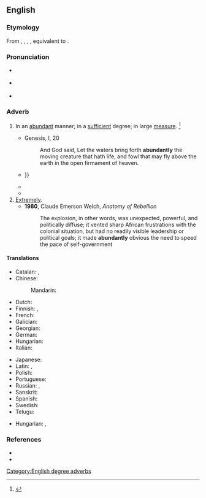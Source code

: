 ==English==

===Etymology===
From {{inh|en|enm|abundantly}}, {{m|enm|abundauntli}}, {{m|enm|habundantly}}, {{m|enm|habundauntliche}}, equivalent to {{af|en|abundant|-ly|id2=adverbial}}.

===Pronunciation===
* {{a|RP}} {{IPA|en|/əˈbʌn.dn̩t.li/}}
* {{a|US}} {{IPA|en|/əˈbʌn.dn̩t.li/|/əˈbn̩.dn̩t.li/}}
* {{audio|en|en-us-abundantly.ogg|Audio (US)}}

===Adverb===
{{en-adv}}

# In an [[abundant]] manner; in a [[sufficient]] degree; in large [[measure]]. {{defdate|First attested around 1350 to 1470.}}<ref name=SOED>{{R:SOED5|page=10}}</ref>
#: {{syn|en|fully|amply|plentifully}}
#* {{RQ:AV}} Genesis, I, 20
#*: And God said, Let the waters bring forth '''abundantly''' the moving creature that hath life, and fowl that may fly above the earth in the open firmament of heaven.
#* {{quote-book|en|year=1905|author=James Geikie|title=Structural and Field Geology: For Students of Pure and Applied Science|passage=When strata are so unsymmetrically and '''abundantly''' folded that it becomes difficult or impossible to trace out the individual flexures and crumplings — the whole forming an irregular complex of folds — they are said to be contorted {{...}}}}
#* {{quote-journal|en|date=May 26, 2012|author=Phil McNulty|title=Norway 0-1 England|work=BBC Sport|url=http://www.bbc.co.uk/sport/0/football/18184726|page=|passage=Hodgson also has Wayne Rooney to call on once he has served a two-match suspension at the start of the tournament - and it is '''abundantly''' clear England will rely as heavily as ever on his ability to shape the outcome of important games.}}
#* {{quote-journal|1=en|year=2018|author=James Lambert|title=Anglo-Indian slang in dictionaries on historical principles|journal=World Englishes|volume=37|page=248|text=Indian English is today one of the most widespread and '''abundantly''' used varieties of English, in extensive use not only throughout South Asia but in virtually every corner of the globe.}}
# [[extremely|Extremely]].
#* '''1980''', Claude Emerson Welch, ''Anatomy of Rebellion''
#*:The explosion, in other words, was unexpected, powerful, and politically diffuse; it vented sharp African frustrations with the colonial situation, but had no readily visible leadership or political goals; it made '''abundantly''' obvious the need to speed the pace of self-government

====Translations====
{{trans-top|in an abundant manner}}
* Catalan: {{t+|ca|abundantment}}, {{t+|ca|abundosament}}
* Chinese:
*: Mandarin: {{t|cmn|丰富地}}
* Dutch: {{t+|nl|overvloedig}}
* Finnish: {{t+|fi|runsaasti}}, {{t+|fi|yllin kyllin}}
* French: {{t+|fr|abondamment}}
* Galician: {{t|gl|abundantemente}}
* Georgian: {{t|ka|უხვად}}
* German: {{t+|de|reichlich}}
* Hungarian: {{t+|hu|bőségesen}}
* Italian: {{t+|it|abbondantemente}}
{{trans-mid}}
* Japanese: {{t+|ja|多量|alt=多量に|tr=taryō ni}}
* Latin: {{t|la|abundanter}}, {{t|la|ūbertim}}
* Polish: {{t+|pl|obficie}}
* Portuguese: {{t+|pt|abundantemente}}
* Russian: {{t+|ru|оби́льно}}, {{t+|ru|изоби́льно}}
* Sanskrit: {{t+|sa|बहु}}
* Spanish: {{t+|es|abundantemente}}
* Swedish: {{t+|sv|rikligt}}
* Telugu: {{t+|te|విరివిగా}}
{{trans-bottom}}

{{trans-top|extremely}}
{{trans-mid}}
* Hungarian: {{t+|hu|teljesen}}, {{t+|hu|tökéletesen}}
{{trans-bottom}}

===References===
<references/>
* {{R:Century 1911}}
* {{R:Webster 1913}}

[[Category:English degree adverbs]]